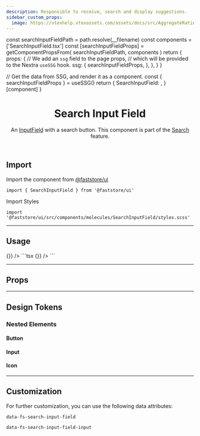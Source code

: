 ```yaml
---
description: Responsible to receive, search and display suggestions.
sidebar_custom_props:
  image: https://vtexhelp.vtexassets.com/assets/docs/src/AggregateRating___a8300916874f5a11de7633b7cabc12e9.png
---
```




  const searchInputFieldPath = path.resolve(__filename)
  const components = ['SearchInputField.tsx']
  const [searchInputFieldProps] = getComponentPropsFrom(
    searchInputFieldPath,
    components
  )
  return {
    props: {
      // We add an `ssg` field to the page props,
      // which will be provided to the Nextra `useSSG` hook.
      ssg: {
        searchInputFieldProps,
      },
    },
  }
}

  // Get the data from SSG, and render it as a component.
  const { searchInputFieldProps } = useSSG()
  return {
    SearchInputField: <PropsSection propsList={searchInputFieldProps} />,
  }[component]
}

<header>

# Search Input Field

An [InputField](/components/molecules/input-field) with a search button. This component is part of the [Search](/components/search) feature.

</header>

## Import

Import the component from [@faststore/ui](/../components)

```tsx
import { SearchInputField } from '@faststore/ui'
```

Import Styles

```tsx
import '@faststore/ui/src/components/molecules/SearchInputField/styles.scss'
```

---

## Usage

<OverviewSection>
  <SearchInputField onSubmit={() => {}} />
</OverviewSection>
```tsx
<SearchInputField onSubmit={() => {}} />
```

---

## Props

<SearchInputFieldPropsSection component="SearchInputField" />

---

## Design Tokens

<TokenTable>
  <TokenRow
    token="--fs-search-input-field-height-mobile"
    value="var(--fs-control-tap-size)"
  />
  <TokenRow
    token="--fs-search-input-field-height-desktop"
    value="var(--fs-spacing-6)"
  />
</TokenTable>

### Nested Elements

#### Button

<TokenTable>
  <TokenRow
    token="--fs-search-input-field-button-width"
    value="var(--fs-spacing-7)"
  />
  <TokenRow
    token="--fs-search-input-field-button-min-height"
    value="var(--fs-search-input-height-desktop)"
  />
  <TokenRow
    token="--fs-search-input-field-button-bkg-color"
    value="transparent"
    isColor
  />
  <TokenDivider />
  <TokenRow
    token="--fs-search-input-field-button-height-mobile"
    value="var(--fs-search-input-field-button-width)"
  />
  <TokenRow
    token="--fs-search-input-field-button-height-desktop"
    value="var(--fs-search-input-field-height-desktop)"
  />
</TokenTable>

#### Input

<TokenTable>
  <TokenRow
    token="--fs-search-input-field-input-padding-right"
    value="var(--fs-search-input-field-button-width)"
  />
  <TokenRow
    token="--fs-search-input-field-input-bkg-color"
    value="var(--fs-color-body-bkg)"
    isColor
  />
</TokenTable>

#### Icon

<TokenTable>
  <TokenRow
    token="--fs-search-input-field-icon-width"
    value="var(--fs-spacing-4)"
  />
  <TokenRow
    token="--fs-search-input-field-icon-height"
    value="var(--fs-search-input-field-icon-width)"
  />
  <TokenRow
    token="--fs-search-input-field-icon-color"
    value="var(--fs-color-neutral-7)"
    isColor
  />
</TokenTable>

---

## Customization

For further customization, you can use the following data attributes:

`data-fs-search-input-field`

`data-fs-search-input-field-input`
